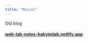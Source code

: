 ```yaml
---
title: "Miscel"
---
```


Old blog

#### [web-lab-notes-hakyimlab.netlify.app](https://web-lab-notes-hakyimlab.netlify.app "Open site in a new tab")
